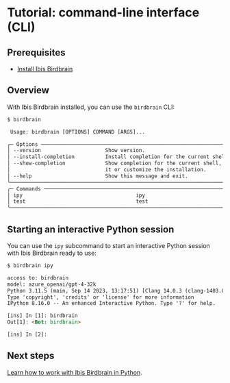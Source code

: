 # Tutorial: command-line interface (CLI)

## Prerequisites

- [Install Ibis Birdbrain](/install.qmd)

## Overview

With Ibis Birdbrain installed, you can use the `birdbrain` CLI:

```bash
$ birdbrain
```

```html
 Usage: birdbrain [OPTIONS] COMMAND [ARGS]...

╭─ Options ──────────────────────────────────────────────────────────────────────╮
│ --version                     Show version.                                    │
│ --install-completion          Install completion for the current shell.        │
│ --show-completion             Show completion for the current shell, to copy   │
│                               it or customize the installation.                │
│ --help                        Show this message and exit.                      │
╰────────────────────────────────────────────────────────────────────────────────╯
╭─ Commands ─────────────────────────────────────────────────────────────────────╮
│ ipy                                     ipy                                     │
│ test                                    test                                   │
╰────────────────────────────────────────────────────────────────────────────────╯
```

## Starting an interactive Python session

You can use the `ipy` subcommand to start an interactive Python session with Ibis Birdbrain ready to use:

```bash
$ birdbrain ipy
```

```html
access to: birdbrain
model: azure_openai/gpt-4-32k
Python 3.11.5 (main, Sep 14 2023, 13:17:51) [Clang 14.0.3 (clang-1403.0.22.14.1)]
Type 'copyright', 'credits' or 'license' for more information
IPython 8.16.0 -- An enhanced Interactive Python. Type '?' for help.

[ins] In [1]: birdbrain
Out[1]: <Bot: birdbrain>

[ins] In [2]:
```

## Next steps

[Learn how to work with Ibis Birdbrain in Python](/tutorials/python.qmd).

